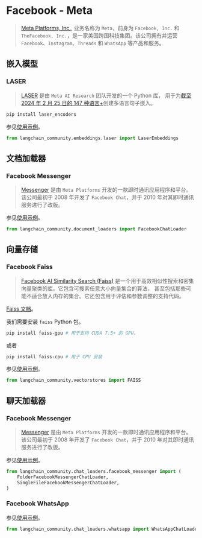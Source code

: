 # Facebook - Meta

>[Meta Platforms, Inc.](https://www.facebook.com/), 业务名称为 `Meta`，前身为
> `Facebook, Inc.` 和 `TheFacebook, Inc.`，是一家美国跨国科技集团。该公司拥有并运营
> `Facebook`、`Instagram`、`Threads` 和 `WhatsApp` 等产品和服务。
 
## 嵌入模型

### LASER

>[LASER](https://github.com/facebookresearch/LASER) 是由 `Meta AI Research` 团队开发的一个 Python 库，
> 用于为[截至 2024 年 2 月 25 日的 147 种语言+](https://github.com/facebookresearch/flores/blob/main/flores200/README.md#languages-in-flores-200)创建多语言句子嵌入。

```bash
pip install laser_encoders
```

参见[使用示例](/docs/integrations/text_embedding/laser)。

```python
from langchain_community.embeddings.laser import LaserEmbeddings
```

## 文档加载器

### Facebook Messenger

>[Messenger](https://en.wikipedia.org/wiki/Messenger_(software)) 是由 `Meta Platforms` 开发的一款即时通讯应用程序和平台。
> 该公司最初于 2008 年开发了 `Facebook Chat`，并于 2010 年对其即时通讯服务进行了改版。

参见[使用示例](/docs/integrations/document_loaders/facebook_chat)。

```python
from langchain_community.document_loaders import FacebookChatLoader
```

## 向量存储

### Facebook Faiss

>[Facebook AI Similarity Search (Faiss)](https://engineering.fb.com/2017/03/29/data-infrastructure/faiss-a-library-for-efficient-similarity-search/) 
> 是一个用于高效相似性搜索和密集向量聚类的库。它包含可搜索任意大小向量集合的算法，
> 甚至包括那些可能不适合放入内存的集合。它还包含用于评估和参数调整的支持代码。

[Faiss 文档](https://faiss.ai/)。

我们需要安装 `faiss` Python 包。

```bash
pip install faiss-gpu # 用于支持 CUDA 7.5+ 的 GPU。
```

或者

```bash
pip install faiss-cpu # 用于 CPU 安装
```

参见[使用示例](/docs/integrations/vectorstores/faiss)。

```python
from langchain_community.vectorstores import FAISS
```

## 聊天加载器

### Facebook Messenger

>[Messenger](https://en.wikipedia.org/wiki/Messenger_(software)) 是由 `Meta Platforms` 开发的一款即时通讯应用程序和平台。
> 该公司最初于 2008 年开发了 `Facebook Chat`，并于 2010 年对其即时通讯服务进行了改版。

参见[使用示例](/docs/integrations/chat_loaders/facebook)。

```python
from langchain_community.chat_loaders.facebook_messenger import (
    FolderFacebookMessengerChatLoader,
    SingleFileFacebookMessengerChatLoader,
)
```

### Facebook WhatsApp

参见[使用示例](/docs/integrations/chat_loaders/whatsapp)。

```python
from langchain_community.chat_loaders.whatsapp import WhatsAppChatLoader
```